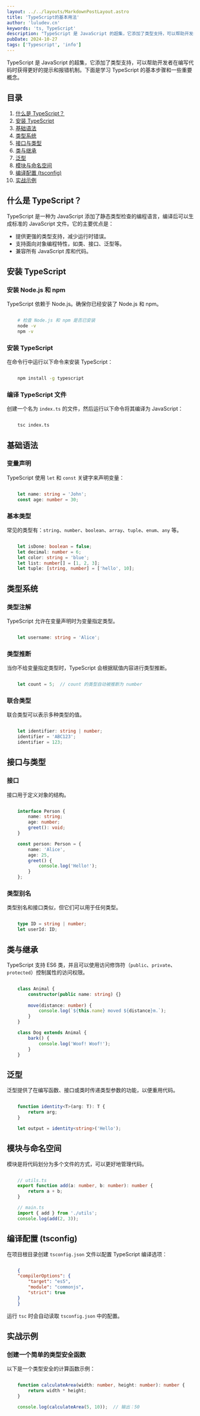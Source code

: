 ```yaml
---
layout: ../../layouts/MarkdownPostLayout.astro
title: 'TypeScript的基本用法'
author: 'luludev.cn'
keywords: 'ts, TypeScript'
description: "TypeScript 是 JavaScript 的超集，它添加了类型支持，可以帮助开发者在编写代码时获得更好的提示和报错机制。"
pubDate: 2024-10-27
tags: ['Typescript', 'info']
---
```


TypeScript 是 JavaScript 的超集，它添加了类型支持，可以帮助开发者在编写代码时获得更好的提示和报错机制。下面是学习 TypeScript 的基本步骤和一些重要概念。

## 目录
1. [什么是 TypeScript？](#什么是-typescript)
2. [安装 TypeScript](#安装-typescript)
3. [基础语法](#基础语法)
4. [类型系统](#类型系统)
5. [接口与类型](#接口与类型)
6. [类与继承](#类与继承)
7. [泛型](#泛型)
8. [模块与命名空间](#模块与命名空间)
9. [编译配置 (tsconfig)](#编译配置-tsconfig)
10. [实战示例](#实战示例)

## 什么是 TypeScript？

TypeScript 是一种为 JavaScript 添加了静态类型检查的编程语言，编译后可以生成标准的 JavaScript 文件。它的主要优点是：

- 提供更强的类型支持，减少运行时错误。
- 支持面向对象编程特性，如类、接口、泛型等。
- 兼容所有 JavaScript 库和代码。

## 安装 TypeScript

### 安装 Node.js 和 npm
TypeScript 依赖于 Node.js。确保你已经安装了 Node.js 和 npm。

```bash

    # 检查 Node.js 和 npm 是否已安装
    node -v
    npm -v

```

### 安装 TypeScript
在命令行中运行以下命令来安装 TypeScript：

```bash

    npm install -g typescript

```

### 编译 TypeScript 文件
创建一个名为 `index.ts` 的文件，然后运行以下命令将其编译为 JavaScript：

```bash

    tsc index.ts

```

## 基础语法

### 变量声明
TypeScript 使用 `let` 和 `const` 关键字来声明变量：

```typescript

    let name: string = 'John';
    const age: number = 30;

```

### 基本类型
常见的类型有：`string`、`number`、`boolean`、`array`、`tuple`、`enum`、`any` 等。

```typescript

    let isDone: boolean = false;
    let decimal: number = 6;
    let color: string = 'blue';
    let list: number[] = [1, 2, 3];
    let tuple: [string, number] = ['hello', 10];

```

## 类型系统

### 类型注解
TypeScript 允许在变量声明时为变量指定类型。

```typescript

    let username: string = 'Alice';

```

### 类型推断
当你不给变量指定类型时，TypeScript 会根据赋值内容进行类型推断。

```typescript

    let count = 5;  // count 的类型自动被推断为 number

```

### 联合类型
联合类型可以表示多种类型的值。

```typescript

    let identifier: string | number;
    identifier = 'ABC123';
    identifier = 123;

```

## 接口与类型

### 接口
接口用于定义对象的结构。

```typescript

    interface Person {
        name: string;
        age: number;
        greet(): void;
    }

    const person: Person = {
        name: 'Alice',
        age: 25,
        greet() {
            console.log('Hello!');
        }
    };

```

### 类型别名
类型别名和接口类似，但它们可以用于任何类型。

```typescript

    type ID = string | number;
    let userId: ID;

```

## 类与继承

TypeScript 支持 ES6 类，并且可以使用访问修饰符（`public`、`private`、`protected`）控制属性的访问权限。

```typescript

    class Animal {
        constructor(public name: string) {}
        
        move(distance: number) {
            console.log(`${this.name} moved ${distance}m.`);
        }
    }

    class Dog extends Animal {
        bark() {
            console.log('Woof! Woof!');
        }
    }

```

## 泛型

泛型提供了在编写函数、接口或类时传递类型参数的功能，以便重用代码。

```typescript

    function identity<T>(arg: T): T {
        return arg;
    }

    let output = identity<string>('Hello');

```

## 模块与命名空间

模块是将代码划分为多个文件的方式，可以更好地管理代码。

```typescript

    // utils.ts
    export function add(a: number, b: number): number {
        return a + b;
    }

    // main.ts
    import { add } from './utils';
    console.log(add(2, 3));

```

## 编译配置 (tsconfig)

在项目根目录创建 `tsconfig.json` 文件以配置 TypeScript 编译选项：

```json

    {
    "compilerOptions": {
        "target": "es5",
        "module": "commonjs",
        "strict": true
    }
    }

```

运行 `tsc` 时会自动读取 `tsconfig.json` 中的配置。

## 实战示例

### 创建一个简单的类型安全函数

以下是一个类型安全的计算函数示例：

```typescript

    function calculateArea(width: number, height: number): number {
        return width * height;
    }

    console.log(calculateArea(5, 10));  // 输出：50

```